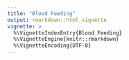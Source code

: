```yaml
---
title: "Blood Feeding"
output: rmarkdown::html_vignette
vignette: >
  %\VignetteIndexEntry{Blood Feeding}
  %\VignetteEngine{knitr::rmarkdown}
  %\VignetteEncoding{UTF-8}
---
```



